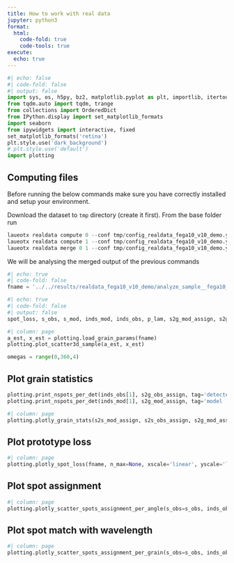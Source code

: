 ```yaml
---
title: How to work with real data
jupyter: python3
format:
  html:
    code-fold: true
    code-tools: true
execute:
  echo: true
---
```


```python
#| echo: false
#| code-fold: false
#| output: false
import sys, os, h5py, bz2, matplotlib.pyplot as plt, importlib, itertools
from tqdm.auto import tqdm, trange
from collections import OrderedDict
from IPython.display import set_matplotlib_formats
import seaborn
from ipywidgets import interactive, fixed
set_matplotlib_formats('retina')
plt.style.use('dark_background')
# plt.style.use('default')
import plotting
```

## Computing files

Before running the below commands make sure you have correctly installed and setup your environment.



Download the dataset to `tmp` directory (create it first). From the base folder run

```python
laueotx realdata compute 0 --conf tmp/config_realdata_fega10_v10_demo.yaml -o results/realdata_fega10_v10_demo/ --n-grid 1000
laueotx realdata compute 1 --conf tmp/config_realdata_fega10_v10_demo.yaml -o results/realdata_fega10_v10_demo/ --n-grid 1000
laueotx realdata merge 0 1 --conf tmp/config_realdata_fega10_v10_demo.yaml -o results/realdata_fega10_v10_demo/ --n-grid 1000
```

We will be analysing the merged output of the previous commands

```python
#| echo: true
#| code-fold: false
fname = '../../results/realdata_fega10_v10_demo/analyze_sample__fega10_v10__merged.h5'
```

```python
#| echo: true
#| code-fold: false
#| output: false
spot_loss, s_obs, s_mod, inds_mod, inds_obs, p_lam, s2g_mod_assign, s2g_obs_assign, s2s_mod_assign, s2s_obs_assign = plotting.load_sample(fname)
```

```python
#| column: page
a_est, x_est = plotting.load_grain_params(fname)
plotting.plot_scatter3d_sample(a_est, x_est)
```

```python
omegas = range(0,360,4)
```

## Plot grain statistics
```python
plotting.print_nspots_per_det(inds_obs[1], s2g_obs_assign, tag='detected ')
plotting.print_nspots_per_det(inds_mod[1], s2g_mod_assign, tag='model    ')
```

```python
#| column: page
plotting.plotly_grain_stats(s2s_mod_assign, s2s_obs_assign, s2g_mod_assign, s2g_obs_assign, s_obs, s_mod, inds_mod, inds_obs)
```

## Plot prototype loss
```python
#| column: page
plotting.plotly_spot_loss(fname, n_max=None, xscale='linear', yscale='linear')
```

## Plot spot assignment
```python
#| column: page
plotting.plotly_scatter_spots_assignment_per_angle(s_obs=s_obs, inds_obs=inds_obs, s_mod=s_mod, inds_mod=inds_mod, spot_mod_assign=s2g_mod_assign, p_lam=p_lam, ind_angle=1, omegas=omegas, color_obs='darkgrey', lw=0.5, cmap='tab10')
```

## Plot spot match with wavelength
```python
#| column: page
plotting.plotly_scatter_spots_assignment_per_grain(s_obs=s_obs, inds_obs=inds_obs, s_mod=s_mod, inds_mod=inds_mod, spot_mod_assign=s2g_mod_assign, spot_obs_assign=s2g_obs_assign, p_lam=p_lam, ind_grain=1, omegas=omegas, color_obs='darkgrey', lw=0.5, cmap='tab10')
```





